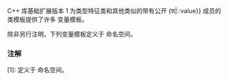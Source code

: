 {{title|类型特征的变量模板 {{mark since libfund ts}}}}
{{cpp/experimental/lib extensions/navbar}}

C++ 库基础扩展版本 1 为类型特征类和其他类似的带有公开 {tt|::value}} 成员的类模板提供了许多 {{c|constexpr}} 变量模板。

除非另行注明，下列变量模板定义于 {{tt|std::experimental}} 命名空间。

{{dsc begin}}
{{dsc h1|类型特征}}
{{dsc h2|基本类型分类}}
{{dsc hitem|变量模板|值}}
{{dsc header|experimental/type_traits}}
{{dsc|{{anchor|is_void|is_void_v}}{{c/core|1=template&lt;class T&gt; constexpr bool is_void_v =}}|{{c/core|std::is_void&lt;T&gt;::value;}}}}
{{dsc|{{anchor|is_null_pointer|is_null_pointer_v}}{{c/core|1=template&lt;class T&gt; constexpr bool is_null_pointer_v =}}|{{c/core|std::is_null_pointer&lt;T&gt;::value;}}}}
{{dsc|{{anchor|is_integral|is_integral_v}}{{c/core|1=template&lt;class T&gt; constexpr bool is_integral_v =}}|{{c/core|std::is_integral&lt;T&gt;::value;}}}}
{{dsc|{{anchor|is_floating_point|is_floating_point_v}}{{c/core|1=template&lt;class T&gt; constexpr bool is_floating_point_v =}}|{{c/core|std::is_floating_point&lt;T&gt;::value;}}}}
{{dsc|{{anchor|is_array|is_array_v}}{{c/core|1=template&lt;class T&gt; constexpr bool is_array_v =}}|{{c/core|std::is_array&lt;T&gt;::value;}}}}
{{dsc|{{anchor|is_pointer|is_pointer_v}}{{c/core|1=template&lt;class T&gt; constexpr bool is_pointer_v =}}|{{c/core|std::is_pointer&lt;T&gt;::value;}}}}
{{dsc|{{anchor|is_lvalue_reference|is_lvalue_reference_v}}{{c/core|1=template&lt;class T&gt; constexpr bool is_lvalue_reference_v =}}|{{c/core|std::is_lvalue_reference&lt;T&gt;::value;}}}}
{{dsc|{{anchor|is_rvalue_reference|is_rvalue_reference_v}}{{c/core|1=template&lt;class T&gt; constexpr bool is_rvalue_reference_v =}}|{{c/core|std::is_rvalue_reference&lt;T&gt;::value;}}}}
{{dsc|{{anchor|is_member_object_pointer|is_member_object_pointer_v}}{{c/core|1=template&lt;class T&gt; constexpr bool is_member_object_pointer_v =}}|{{c/core|std::is_member_object_pointer&lt;T&gt;::value;}}}}
{{dsc|{{anchor|is_member_function_pointer|is_member_function_pointer_v}}{{c/core|1=template&lt;class T&gt; constexpr bool is_member_function_pointer_v =}}|{{c/core|std::is_member_function_pointer&lt;T&gt;::value;}}}}
{{dsc|{{anchor|is_enum|is_enum_v}}{{c/core|1=template&lt;class T&gt; constexpr bool is_enum_v =}}|{{c/core|std::is_enum&lt;T&gt;::value;}}}}
{{dsc|{{anchor|is_union|is_union_v}}{{c/core|1=template&lt;class T&gt; constexpr bool is_union_v =}}|{{c/core|std::is_union&lt;T&gt;::value;}}}}
{{dsc|{{anchor|is_class|is_class_v}}{{c/core|1=template&lt;class T&gt; constexpr bool is_class_v =}}|{{c/core|std::is_class&lt;T&gt;::value;}}}}
{{dsc|{{anchor|is_function|is_function_v}}{{c/core|1=template&lt;class T&gt; constexpr bool is_function_v =}}|{{c/core|std::is_function&lt;T&gt;::value;}}}}

{{dsc h2|复合类型分类}}
{{dsc hitem|变量模板|值}}
{{dsc header|experimental/type_traits}}
{{dsc|{{anchor|is_reference|is_reference_v}}{{c/core|1=template&lt;class T&gt; constexpr bool is_reference_v =}}|{{c/core|std::is_reference&lt;T&gt;::value;}}}}
{{dsc|{{anchor|is_arithmetic|is_arithmetic_v}}{{c/core|1=template&lt;class T&gt; constexpr bool is_arithmetic_v =}}|{{c/core|std::is_arithmetic&lt;T&gt;::value;}}}}
{{dsc|{{anchor|is_fundamental|is_fundamental_v}}{{c/core|1=template&lt;class T&gt; constexpr bool is_fundamental_v =}}|{{c/core|std::is_fundamental&lt;T&gt;::value;}}}}
{{dsc|{{anchor|is_object|is_object_v}}{{c/core|1=template&lt;class T&gt; constexpr bool is_object_v =}}|{{c/core|std::is_object&lt;T&gt;::value;}}}}
{{dsc|{{anchor|is_scalar|is_scalar_v}}{{c/core|1=template&lt;class T&gt; constexpr bool is_scalar_v =}}|{{c/core|std::is_scalar&lt;T&gt;::value;}}}}
{{dsc|{{anchor|is_compound|is_compound_v}}{{c/core|1=template&lt;class T&gt; constexpr bool is_compound_v =}}|{{c/core|std::is_compound&lt;T&gt;::value;}}}}
{{dsc|{{anchor|is_member_pointer|is_member_pointer_v}}{{c/core|1=template&lt;class T&gt; constexpr bool is_member_pointer_v =}}|{{c/core|std::is_member_pointer&lt;T&gt;::value;}}}}

{{dsc h2|类型属性}}
{{dsc hitem|变量模板|值}}
{{dsc header|experimental/type_traits}}
{{dsc|{{anchor|is_const|is_const_v}}{{c/core|1=template&lt;class T&gt; constexpr bool is_const_v =}}|{{c/core|std::is_const&lt;T&gt;::value;}}}}
{{dsc|{{anchor|is_volatile|is_volatile_v}}{{c/core|1=template&lt;class T&gt; constexpr bool is_volatile_v =}}|{{c/core|std::is_volatile&lt;T&gt;::value;}}}}
{{dsc|{{anchor|is_trivial|is_trivial_v}}{{c/core|1=template&lt;class T&gt; constexpr bool is_trivial_v =}}|{{c/core|std::is_trivial&lt;T&gt;::value;}}}}
{{dsc|{{anchor|is_trivially_copyable|is_trivially_copyable_v}}{{c/core|1=template&lt;class T&gt; constexpr bool is_trivially_copyable_v =}}|{{c/core|std::is_trivially_copyable&lt;T&gt;::value;}}}}
{{dsc|{{anchor|is_standard_layout|is_standard_layout_v}}{{c/core|1=template&lt;class T&gt; constexpr bool is_standard_layout_v =}}|{{c/core|std::is_standard_layout&lt;T&gt;::value;}}}}
{{dsc|{{anchor|is_pod|is_pod_v}}{{c/core|1=template&lt;class T&gt; constexpr bool is_pod_v =}}|{{c/core|std::is_pod&lt;T&gt;::value;}}}}
{{dsc|{{anchor|is_literal_type|is_literal_type_v}}{{c/core|1=template&lt;class T&gt; constexpr bool is_literal_type_v =}}|{{c/core|std::is_literal_type&lt;T&gt;::value;}}}}
{{dsc|{{anchor|is_empty|is_empty_v}}{{c/core|1=template&lt;class T&gt; constexpr bool is_empty_v =}}|{{c/core|std::is_empty&lt;T&gt;::value;}}}}
{{dsc|{{anchor|is_polymorphic|is_polymorphic_v}}{{c/core|1=template&lt;class T&gt; constexpr bool is_polymorphic_v =}}|{{c/core|std::is_polymorphic&lt;T&gt;::value;}}}}
{{dsc|{{anchor|is_abstract|is_abstract_v}}{{c/core|1=template&lt;class T&gt; constexpr bool is_abstract_v =}}|{{c/core|std::is_abstract&lt;T&gt;::value;}}}}
{{dsc|{{anchor|is_final|is_final_v}}{{c/core|1=template&lt;class T&gt; constexpr bool is_final_v =}}|{{c/core|std::is_final&lt;T&gt;::value;}}}}
{{dsc|{{anchor|is_signed|is_signed_v}}{{c/core|1=template&lt;class T&gt; constexpr bool is_signed_v =}}|{{c/core|std::is_signed&lt;T&gt;::value;}}}}
{{dsc|{{anchor|is_unsigned|is_unsigned_v}}{{c/core|1=template&lt;class T&gt; constexpr bool is_unsigned_v =}}|{{c/core|std::is_unsigned&lt;T&gt;::value;}}}}
{{dsc end}}
{{dsc begin}}
{{dsc h2|支持的操作}}
{{dsc hitem|变量模板|值}}
{{dsc header|experimental/type_traits}}
{{dsc|{{anchor|is_constructible|is_constructible_v}}{{c/core|1=template&lt;class T, class... Args&gt; constexpr bool is_constructible_v =}}|{{c/core|std::is_constructible&lt;T, Args...&gt;::value;}}}}
{{dsc|{{anchor|is_trivially_constructible|is_trivially_constructible_v}}{{c/core|1=template&lt;class T, class... Args&gt; constexpr bool is_trivially_constructible_v =}}|{{c/core|std::is_trivially_constructible&lt;T, Args...&gt;::value;}}}}
{{dsc|{{anchor|is_nothrow_constructible|is_nothrow_constructible_v}}{{c/core|1=template&lt;class T, class... Args&gt; constexpr bool is_nothrow_constructible_v =}}|{{c/core|std::is_nothrow_constructible&lt;T, Args...&gt;::value;}}}}
{{dsc|{{anchor|is_default_constructible|is_default_constructible_v}}{{c/core|1=template&lt;class T&gt; constexpr bool is_default_constructible_v =}}|{{c/core|std::is_default_constructible&lt;T&gt;::value;}}}}
{{dsc|{{anchor|is_trivially_default_constructible|is_trivially_default_constructible_v}}{{c/core|1=template&lt;class T&gt; constexpr bool is_trivially_default_constructible_v =}}|{{c/core|std::is_trivially_default_constructible&lt;T&gt;::value;}}}}
{{dsc|{{anchor|is_nothrow_default_constructible|is_nothrow_default_constructible_v}}{{c/core|1=template&lt;class T&gt; constexpr bool is_nothrow_default_constructible_v =}}|{{c/core|std::is_nothrow_default_constructible&lt;T&gt;::value;}}}}
{{dsc|{{anchor|is_copy_constructible|is_copy_constructible_v}}{{c/core|1=template&lt;class T&gt; constexpr bool is_copy_constructible_v =}}|{{c/core|std::is_copy_constructible&lt;T&gt;::value;}}}}
{{dsc|{{anchor|is_trivially_copy_constructible|is_trivially_copy_constructible_v}}{{c/core|1=template&lt;class T&gt; constexpr bool is_trivially_copy_constructible_v =}}|{{c/core|std::is_trivially_copy_constructible&lt;T&gt;::value;}}}}
{{dsc|{{anchor|is_nothrow_copy_constructible|is_nothrow_copy_constructible_v}}{{c/core|1=template&lt;class T&gt; constexpr bool is_nothrow_copy_constructible_v =}}|{{c/core|std::is_nothrow_copy_constructible&lt;T&gt;::value;}}}}
{{dsc|{{anchor|is_move_constructible|is_move_constructible_v}}{{c/core|1=template&lt;class T&gt; constexpr bool is_move_constructible_v =}}|{{c/core|std::is_move_constructible&lt;T&gt;::value;}}}}
{{dsc|{{anchor|is_trivially_move_constructible|is_trivially_move_constructible_v}}{{c/core|1=template&lt;class T&gt; constexpr bool is_trivially_move_constructible_v =}}|{{c/core|std::is_trivially_move_constructible&lt;T&gt;::value;}}}}
{{dsc|{{anchor|is_nothrow_move_constructible|is_nothrow_move_constructible_v}}{{c/core|1=template&lt;class T&gt; constexpr bool is_nothrow_move_constructible_v =}}|{{c/core|std::is_nothrow_move_constructible&lt;T&gt;::value;}}}}
{{dsc|{{anchor|is_assignable|is_assignable_v}}{{c/core|1=template&lt;class T, class U&gt; constexpr bool is_assignable_v =}}|{{c/core|std::is_assignable&lt;T, U&gt;::value;}}}}
{{dsc|{{anchor|is_trivially_assignable|is_trivially_assignable_v}}{{c/core|1=template&lt;class T, class U&gt; constexpr bool is_trivially_assignable_v =}}|{{c/core|std::is_trivially_assignable&lt;T, U&gt;::value;}}}}
{{dsc|{{anchor|is_nothrow_assignable|is_nothrow_assignable_v}}{{c/core|1=template&lt;class T, class U&gt; constexpr bool is_nothrow_assignable_v =}}|{{c/core|std::is_nothrow_assignable&lt;T, U&gt;::value;}}}}
{{dsc|{{anchor|is_copy_assignable|is_copy_assignable_v}}{{c/core|1=template&lt;class T&gt; constexpr bool is_copy_assignable_v =}}|{{c/core|std::is_copy_assignable&lt;T&gt;::value;}}}}
{{dsc|{{anchor|is_trivially_copy_assignable|is_trivially_copy_assignable_v}}{{c/core|1=template&lt;class T&gt; constexpr bool is_trivially_copy_assignable_v =}}|{{c/core|std::is_trivially_copy_assignable&lt;T&gt;::value;}}}}
{{dsc|{{anchor|is_nothrow_copy_assignable|is_nothrow_copy_assignable_v}}{{c/core|1=template&lt;class T&gt; constexpr bool is_nothrow_copy_assignable_v =}}|{{c/core|std::is_nothrow_copy_assignable&lt;T&gt;::value;}}}}
{{dsc|{{anchor|is_move_assignable|is_move_assignable_v}}{{c/core|1=template&lt;class T&gt; constexpr bool is_move_assignable_v =}}|{{c/core|std::is_move_assignable&lt;T&gt;::value;}}}}
{{dsc|{{anchor|is_trivially_move_assignable|is_trivially_move_assignable_v}}{{c/core|1=template&lt;class T&gt; constexpr bool is_trivially_move_assignable_v =}}|{{c/core|std::is_trivially_move_assignable&lt;T&gt;::value;}}}}
{{dsc|{{anchor|is_nothrow_move_assignable|is_nothrow_move_assignable_v}}{{c/core|1=template&lt;class T&gt; constexpr bool is_nothrow_move_assignable_v =}}|{{c/core|std::is_nothrow_move_assignable&lt;T&gt;::value;}}}}
{{dsc|{{anchor|is_destructible|is_destructible_v}}{{c/core|1=template&lt;class T&gt; constexpr bool is_destructible_v =}}|{{c/core|std::is_destructible&lt;T&gt;::value;}}}}
{{dsc|{{anchor|is_trivially_destructible|is_trivially_destructible_v}}{{c/core|1=template&lt;class T&gt; constexpr bool is_trivially_destructible_v =}}|{{c/core|std::is_trivially_destructible&lt;T&gt;::value;}}}}
{{dsc|{{anchor|is_nothrow_destructible|is_nothrow_destructible_v}}{{c/core|1=template&lt;class T&gt; constexpr bool is_nothrow_destructible_v =}}|{{c/core|std::is_nothrow_destructible&lt;T&gt;::value;}}}}
{{dsc|{{anchor|has_virtual_destructor|has_virtual_destructor_v}}{{c/core|1=template&lt;class T&gt; constexpr bool has_virtual_destructor_v =}}|{{c/core|std::has_virtual_destructor&lt;T&gt;::value;}}}}
{{dsc end}}
{{dsc begin}}
{{dsc h2|属性查询}}
{{dsc hitem|变量模板|值}}
{{dsc header|experimental/type_traits}}
{{dsc|{{anchor|alignment_of|alignment_of_v}}{{c/core|1=template&lt;class T&gt; constexpr std::size_t alignment_of_v =}}|{{c/core|std::alignment_of&lt;T&gt;::value;}}}}
{{dsc|{{anchor|rank|rank_v}}{{c/core|1=template&lt;class T&gt; constexpr std::size_t rank_v =}}|{{c/core|std::rank&lt;T&gt;::value;}}}}
{{dsc|{{anchor|extent|extent_v}}{{c/core|1=template&lt;class T, unsigned I = 0&gt; constexpr std::size_t extent_v =}}|{{c/core|std::extent&lt;T, I&gt;::value;}}}}

{{dsc h2|类型关系}}
{{dsc hitem|变量模板|值}}
{{dsc header|experimental/type_traits}}
{{dsc|{{anchor|is_same|is_same_v}}{{c/core|1=template&lt;class T, class U&gt; constexpr bool is_same_v =}}|{{c/core|std::is_same&lt;T, U&gt;::value;}}}}
{{dsc|{{anchor|is_base_of|is_base_of_v}}{{c/core|1=template&lt;class Base, class Derived&gt; constexpr bool is_base_of_v =}}|{{c/core|std::is_base_of&lt;Base, Derived&gt;::value;}}}}
{{dsc|{{anchor|is_convertible|is_convertible_v}}{{c/core|1=template&lt;class From, class To&gt; constexpr bool is_convertible_v =}}|{{c/core|std::is_convertible&lt;From, To&gt;::value;}}}}

{{dsc h1|其他变量模板}}
{{dsc h2|{{lc|std::ratio}} 的比较}}
{{dsc hitem|变量模板|值}}
{{dsc header|experimental/ratio}}
{{dsc|{{anchor|ratio_equal|ratio_equal_v}}{{c/core|1=template&lt;class R1, class R2&gt; constexpr bool ratio_equal_v =}}|{{c/core|std::ratio_equal&lt;R1, R2&gt;::value;}}}}
{{dsc|{{anchor|ratio_not_equal|ratio_not_equal_v}}{{c/core|1=template&lt;class R1, class R2&gt; constexpr bool ratio_not_equal_v =}}|{{c/core|std::ratio_not_equal&lt;R1, R2&gt;::value;}}}}
{{dsc|{{anchor|ratio_less|ratio_less_v}}{{c/core|1=template&lt;class R1, class R2&gt; constexpr bool ratio_less_v =}}|{{c/core|std::ratio_less&lt;R1, R2&gt;::value;}}}}
{{dsc|{{anchor|ratio_less_equal|ratio_less_equal_v}}{{c/core|1=template&lt;class R1, class R2&gt; constexpr bool ratio_less_equal_v =}}|{{c/core|std::ratio_less_equal&lt;R1, R2&gt;::value;}}}}
{{dsc|{{anchor|ratio_greater|ratio_greater_v}}{{c/core|1=template&lt;class R1, class R2&gt; constexpr bool ratio_greater_v =}}|{{c/core|std::ratio_greater&lt;R1, R2&gt;::value;}}}}
{{dsc|{{anchor|ratio_greater_equal|ratio_greater_equal_v}}{{c/core|1=template&lt;class R1, class R2&gt; constexpr bool ratio_greater_equal_v =}}|{{c/core|std::ratio_greater_equal&lt;R1, R2&gt;::value;}}}}

{{dsc h2|杂项}}
{{dsc hitem|变量模板|值}}
{{dsc header|experimental/tuple}}
{{dsc|{{anchor|tuple_size|tuple_size_v}}{{c/core|1=template&lt;class T&gt; constexpr std::size_t tuple_size_v =}}|{{c/core|std::tuple_size&lt;T&gt;::value;}}}}

{{dsc header|experimental/chrono}}
{{dsc|{{anchor|treat_as_floating_point|treat_as_floating_point_v}}{{c/core|1=template&lt;class Rep&gt; constexpr bool treat_as_floating_point_v =}}|{{c/core|std::chrono::treat_as_floating_point&lt;Rep&gt;::value;}}&lt;sup&gt;[1]&lt;/sup&gt;}}

{{dsc header|experimental/system_error}}
{{dsc|{{anchor|is_error_code_enum|is_error_code_enum_v}}{{c/core|1=template&lt;class T&gt; constexpr bool is_error_code_enum_v =}}|{{c/core|std::is_error_code_enum&lt;T&gt;::value;}}}}
{{dsc|{{anchor|is_error_condition_enum|is_error_condition_enum_v}}{{c/core|1=template&lt;class T&gt; constexpr bool is_error_condition_enum_v =}}|{{c/core|std::is_error_condition_enum&lt;T&gt;::value;}}}}

{{dsc header|experimental/functional}}
{{dsc|{{anchor|is_bind_expression|is_bind_expression_v}}{{c/core|1=template&lt;class T&gt; constexpr bool is_bind_expression_v =}}|{{c/core|std::is_bind_expression&lt;T&gt;::value;}}}}
{{dsc|{{anchor|is_placeholder|is_placeholder_v}}{{c/core|1=template&lt;class T&gt; constexpr int is_placeholder_v =}}|{{c/core|std::is_placeholder&lt;T&gt;::value;}}}}

{{dsc header|experimental/memory}}
{{dsc|{{anchor|uses_allocator|uses_allocator_v}}{{c/core|1=template&lt;class T, class Alloc&gt; constexpr bool uses_allocator_v =}}|{{c/core|std::uses_allocator&lt;T, Alloc&gt;::value;}}}}
{{dsc end}}

===注解===
[1]: 定义于 {{tt|std::chrono::experimental}} 命名空间。